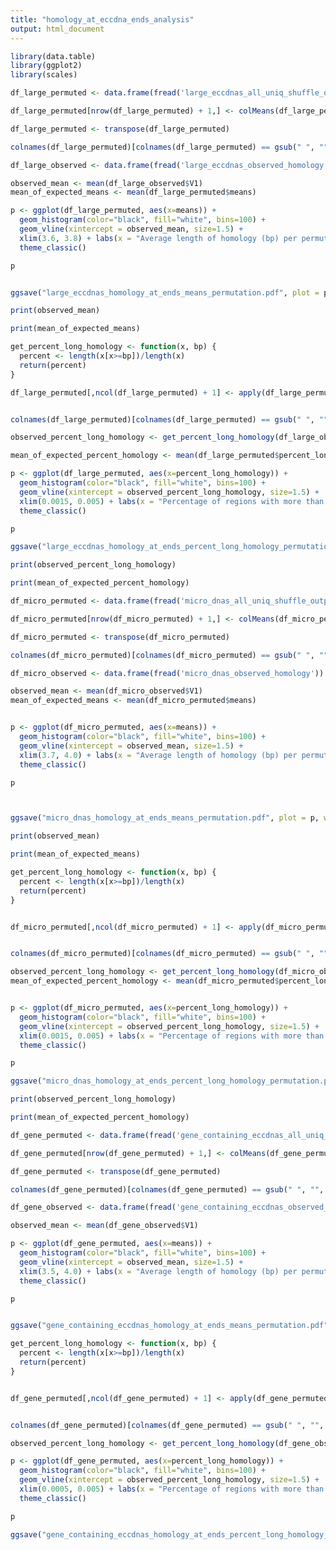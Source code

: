 ```yaml
---
title: "homology_at_eccdna_ends_analysis"
output: html_document
---
```


```r
library(data.table)
library(ggplot2)
library(scales)

df_large_permuted <- data.frame(fread('large_eccdnas_all_uniq_shuffle_outputtable'))

df_large_permuted[nrow(df_large_permuted) + 1,] <- colMeans(df_large_permuted, na.rm=TRUE)

df_large_permuted <- transpose(df_large_permuted)

colnames(df_large_permuted)[colnames(df_large_permuted) == gsub(" ", "", paste('V',toString(ncol(df_large_permuted),)))] <- 'means'

df_large_observed <- data.frame(fread('large_eccdnas_observed_homology'))

observed_mean <- mean(df_large_observed$V1)
mean_of_expected_means <- mean(df_large_permuted$means)

p <- ggplot(df_large_permuted, aes(x=means)) + 
  geom_histogram(color="black", fill="white", bins=100) +
  geom_vline(xintercept = observed_mean, size=1.5) +
  xlim(3.6, 3.8) + labs(x = "Average length of homology (bp) per permutation", y = "Frequency") +
  theme_classic()

p


ggsave("large_eccdnas_homology_at_ends_means_permutation.pdf", plot = p, width = 6, height = 4)
```

```r
print(observed_mean)

print(mean_of_expected_means)

```


```r
get_percent_long_homology <- function(x, bp) {
  percent <- length(x[x>=bp])/length(x)
  return(percent)
}

df_large_permuted[,ncol(df_large_permuted) + 1] <- apply(df_large_permuted, 1, function(x) get_percent_long_homology(x, 10))


colnames(df_large_permuted)[colnames(df_large_permuted) == gsub(" ", "", paste('V',toString(ncol(df_large_permuted),)))] <- 'percent_long_homology'

observed_percent_long_homology <- get_percent_long_homology(df_large_observed$V1,10)

mean_of_expected_percent_homology <- mean(df_large_permuted$percent_long_homology)

p <- ggplot(df_large_permuted, aes(x=percent_long_homology)) + 
  geom_histogram(color="black", fill="white", bins=100) +
  geom_vline(xintercept = observed_percent_long_homology, size=1.5) +
  xlim(0.0015, 0.005) + labs(x = "Percentage of regions with more than 10 bp homology per permutation", y = "Frequency") +
  theme_classic()

p

ggsave("large_eccdnas_homology_at_ends_percent_long_homology_permutation.pdf", plot = p, width = 6, height = 4)
```

```r

print(observed_percent_long_homology)

print(mean_of_expected_percent_homology)

```



```r
df_micro_permuted <- data.frame(fread('micro_dnas_all_uniq_shuffle_outputtable'))

df_micro_permuted[nrow(df_micro_permuted) + 1,] <- colMeans(df_micro_permuted, na.rm=TRUE)

df_micro_permuted <- transpose(df_micro_permuted)

colnames(df_micro_permuted)[colnames(df_micro_permuted) == gsub(" ", "", paste('V',toString(ncol(df_micro_permuted),)))] <- 'means'

df_micro_observed <- data.frame(fread('micro_dnas_observed_homology'))

observed_mean <- mean(df_micro_observed$V1)
mean_of_expected_means <- mean(df_micro_permuted$means)


p <- ggplot(df_micro_permuted, aes(x=means)) + 
  geom_histogram(color="black", fill="white", bins=100) +
  geom_vline(xintercept = observed_mean, size=1.5) +
  xlim(3.7, 4.0) + labs(x = "Average length of homology (bp) per permutation", y = "Frequency") +
  theme_classic()

p



ggsave("micro_dnas_homology_at_ends_means_permutation.pdf", plot = p, width = 6, height = 4)
```

```r
print(observed_mean)

print(mean_of_expected_means)
```


```r
get_percent_long_homology <- function(x, bp) {
  percent <- length(x[x>=bp])/length(x)
  return(percent)
}


df_micro_permuted[,ncol(df_micro_permuted) + 1] <- apply(df_micro_permuted, 1, function(x) get_percent_long_homology(x, 10))


colnames(df_micro_permuted)[colnames(df_micro_permuted) == gsub(" ", "", paste('V',toString(ncol(df_micro_permuted),)))] <- 'percent_long_homology'

observed_percent_long_homology <- get_percent_long_homology(df_micro_observed$V1,10)
mean_of_expected_percent_homology <- mean(df_micro_permuted$percent_long_homology)


p <- ggplot(df_micro_permuted, aes(x=percent_long_homology)) + 
  geom_histogram(color="black", fill="white", bins=100) +
  geom_vline(xintercept = observed_percent_long_homology, size=1.5) +
  xlim(0.0015, 0.005) + labs(x = "Percentage of regions with more than 10 bp homology per permutation", y = "Frequency") +
  theme_classic()

p

ggsave("micro_dnas_homology_at_ends_percent_long_homology_permutation.pdf", plot = p, width = 6, height = 4)

```

```r

print(observed_percent_long_homology)

print(mean_of_expected_percent_homology)

```


```r
df_gene_permuted <- data.frame(fread('gene_containing_eccdnas_all_uniq_shuffle_outputtable'))

df_gene_permuted[nrow(df_gene_permuted) + 1,] <- colMeans(df_gene_permuted, na.rm=TRUE)

df_gene_permuted <- transpose(df_gene_permuted)

colnames(df_gene_permuted)[colnames(df_gene_permuted) == gsub(" ", "", paste('V',toString(ncol(df_gene_permuted),)))] <- 'means'

df_gene_observed <- data.frame(fread('gene_containing_eccdnas_observed_homology'))

observed_mean <- mean(df_gene_observed$V1)

p <- ggplot(df_gene_permuted, aes(x=means)) + 
  geom_histogram(color="black", fill="white", bins=100) +
  geom_vline(xintercept = observed_mean, size=1.5) +
  xlim(3.5, 4.0) + labs(x = "Average length of homology (bp) per permutation", y = "Frequency") +
  theme_classic()

p


ggsave("gene_containing_eccdnas_homology_at_ends_means_permutation.pdf", plot = p, width = 6, height = 4)
```

```r
get_percent_long_homology <- function(x, bp) {
  percent <- length(x[x>=bp])/length(x)
  return(percent)
}


df_gene_permuted[,ncol(df_gene_permuted) + 1] <- apply(df_gene_permuted, 1, function(x) get_percent_long_homology(x, 10))


colnames(df_gene_permuted)[colnames(df_gene_permuted) == gsub(" ", "", paste('V',toString(ncol(df_gene_permuted),)))] <- 'percent_long_homology'

observed_percent_long_homology <- get_percent_long_homology(df_gene_observed$V1,10)

p <- ggplot(df_gene_permuted, aes(x=percent_long_homology)) + 
  geom_histogram(color="black", fill="white", bins=100) +
  geom_vline(xintercept = observed_percent_long_homology, size=1.5) +
  xlim(0.0005, 0.005) + labs(x = "Percentage of regions with more than 10 bp homology per permutation", y = "Frequency") +
  theme_classic()

p

ggsave("gene_containing_eccdnas_homology_at_ends_percent_long_homology_permutation.pdf", plot = p, width = 6, height = 4)
```

